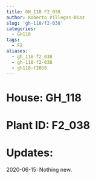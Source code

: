 ```yaml
---
title: GH_118 F2_038
author: Roberto Villegas-Diaz
slug: 'gh-118/f2-038'
categories:
  - GH118
tags:
  - F2
aliases:
  - gh_118-f2_038
  - gh-118-f2-038
  - gh118-f2038
---
```


# **House**: GH_118
# **Plant ID**: F2_038
# **Updates**: 
2020-06-15: Nothing new.
